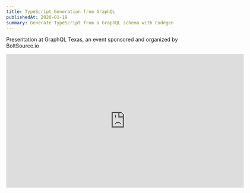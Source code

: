 ```yaml
---
title: TypeScript Generation from GraphQL
publishedAt: 2020-01-19
summary: Generate TypeScript from a GraphQL schema with Codegen
---
```

Presentation at GraphQL Texas, an event sponsored and organized by BoltSource.io


<iframe width="640" height="360" src="https://www.youtube.com/embed/KVovMShRykY" frameBorder="0" allowFullScreen/>

<hr/>

Presentación Comunidades de software + TypeScript y Graphql en español para Community Conf, PanamaJS.

<iframe width="640" height="360" src="https://www.youtube.com/embed/MUHj23nZiE4" frameBorder="0" allowFullScreen/>
